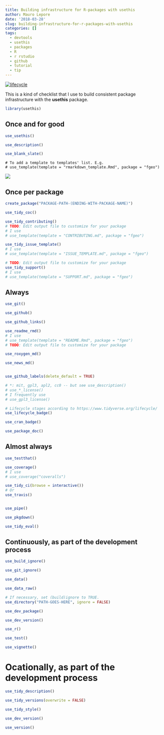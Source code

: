 ```yaml
---
title: Building infrastructure for R-packages with usethis
author: Mauro Lepore
date: '2018-03-28'
slug: building-infrastructure-for-r-packages-with-usethis
categories: []
tags:
  - devtools
  - usethis
  - packages
  - R
  - r rstudio
  - github
  - tutorial
  - tip
---
```


[![lifecycle](https://img.shields.io/badge/lifecycle-works_for_me-ff69b4.svg)](https://blog.codinghorror.com/the-works-on-my-machine-certification-program/)

This is a kind of checklist that I use to build consistent package infrastructure with the __usethis__ package.

```R
library(usethis)
```

## Once and for good

```R
use_usethis()

use_description()

use_blank_slate()
```

```
# To add a template to templates' list. E.g.
# use_template(template = "rmarkdown_template.Rmd", package = "fgeo")
```

![](https://i.imgur.com/4FXgj9Z.png)

## Once per package

```R
create_package("PACKAGE-PATH-(ENDING-WITH-PACKAGE-NAME)")

use_tidy_coc()

use_tidy_contributing()
# TODO: Edit output file to customize for your package
# I use
# use_template(template = "CONTRIBUTING.md", package = "fgeo")

use_tidy_issue_template()
# I use
# use_template(template = "ISSUE_TEMPLATE.md", package = "fgeo")

# TODO: Edit output file to customize for your package
use_tidy_support()
# I use
# use_template(template = "SUPPORT.md", package = "fgeo")
```

## Always

```R
use_git()

use_github()

use_github_links()

use_readme_rmd()
# I use
# use_template(template = "README.Rmd", package = "fgeo")
# TODO: Edit output file to customize for your package

use_roxygen_md()

use_news_md()


use_github_labels(delete_default = TRUE)

# *: mit, gpl3, apl2, cc0 -- but see use_description()
# use_*_license()
# I frequently use
# use_gpl3_license()

# Lifecycle stages according to https://www.tidyverse.org/lifecycle/
use_lifecycle_badge()

use_cran_badge()

use_package_doc()
```

## Almost always

```R
use_testthat()

use_coverage()
# I use 
# use_coverage("coveralls")

use_tidy_ci(browse = interactive())
# Or
use_travis()


use_pipe()

use_pkgdown()

use_tidy_eval()
```

## Continuously, as part of the development process

```R
use_build_ignore()

use_git_ignore()

use_data()

use_data_raw()

# If necessary, set (build)ignore to TRUE.
use_directory("PATH-GOES-HERE", ignore = FALSE)

use_dev_package()

use_dev_version()

use_r()

use_test()

use_vignette()
```

# Ocationally, as part of the development process

```R
use_tidy_description()

use_tidy_versions(overwrite = FALSE)

use_tidy_style()

use_dev_version()

use_version()
```
